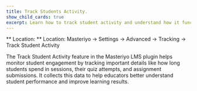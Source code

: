 ```yaml
---
title: Track Students Activity.
show_child_cards: true
excerpt: Learn how to track student activity and understand how it functions. 
---
```


<callout> ** Location: ** Location: Masteriyo → Settings → Advanced → Tracking → Track Student Activity </callout>

The Track Student Activity feature in the Masteriyo LMS plugin helps monitor student engagement by tracking important details like how long students spend in sessions, their quiz attempts, and assignment submissions. It collects this data to help educators better understand student performance and improve learning results.

